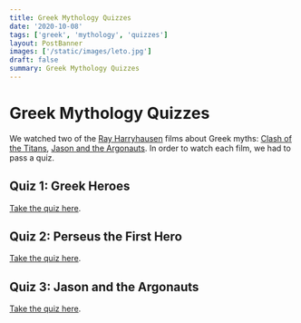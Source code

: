 ```yaml
---
title: Greek Mythology Quizzes
date: '2020-10-08'
tags: ['greek', 'mythology', 'quizzes']
layout: PostBanner
images: ['/static/images/leto.jpg']
draft: false
summary: Greek Mythology Quizzes
---
```


# Greek Mythology Quizzes

We watched two of the [Ray Harryhausen](https://en.wikipedia.org/wiki/Ray_Harryhausen) films about Greek myths: [Clash of the Titans](<https://en.wikipedia.org/wiki/Clash_of_the_Titans_(1981_film)>), [Jason and the Argonauts](<https://en.wikipedia.org/wiki/Jason_and_the_Argonauts_(1963_film)>). In order to watch each film, we had to pass a quiz.

## Quiz 1: Greek Heroes

[Take the quiz here](https://docs.google.com/forms/d/e/1FAIpQLSdInWNlcmbnvT0QXkkF35tHthQPsEzEFnybDpebvCk_wFpUzA/viewform?usp=sf_link).

## Quiz 2: Perseus the First Hero

[Take the quiz here](https://docs.google.com/forms/d/e/1FAIpQLSch_vheher0WXjfbHb_FSf3WWH-ZmzBF2ED827Pwe9zez6-kw/viewform?usp=sf_link).

## Quiz 3: Jason and the Argonauts

[Take the quiz here](https://docs.google.com/forms/d/e/1FAIpQLSf0g0lo7yqBbSg1laLydpnwel0P2bOMPpEUF3JJ_fA83askGw/viewform?usp=sf_link).
